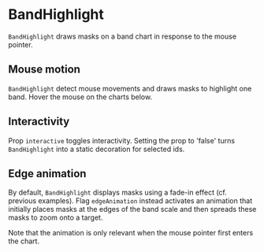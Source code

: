
# BandHighlight

<Meta title="Addons/Band/Bands/BandHighlight" />

`BandHighlight` draws masks on a band chart in response to the mouse pointer.

<ArgsTable of={BandHighlight} />

## Mouse motion

`BandHighlight` detect mouse movements and draws masks to highlight one band. Hover the mouse on the charts below.

<Canvas>
    <Story name="vertical">
        <Chart
            id={'vertical'}
            size={[400, 240]}
            padding={[60, 60, 60, 60]}
            style={{ display: 'inline-block' }}
        >
            <Bar {...commonBarProps}>
                <Bars />
                <Axis variant={'left'} label={'Values (a.u.)'} />
                <Axis variant={'bottom'} />
                <BandHighlight style={{ fill: '#777777', opacity: 0.3 }} />
            </Bar>
        </Chart>
    </Story>
    <Story name="horizontal">
        <Chart
            id={'horizontal'}
            size={[400, 240]}
            padding={[60, 60, 60, 60]}
            style={{ display: 'inline-block' }}
        >
            <Bar {...commonBarProps} horizontal={true}>
                <Bars />
                <Axis variant={'left'} />
                <Axis variant={'top'} label={'Values (a.u.)'} />
                <BandHighlight style={{ fill: '#777777', opacity: 0.3 }} />
            </Bar>
        </Chart>
    </Story>
</Canvas>

## Interactivity

Prop `interactive` toggles interactivity.
Setting the prop to 'false' turns `BandHighlight` into a static decoration for selected ids.

<Canvas>
    <Story name="static">
        <Chart
            id={'static'}
            size={[400, 240]}
            padding={[40, 60, 60, 60]}
            style={{ display: 'inline-block' }}
        >
            <Bar {...commonBarProps}>
                <Bars />
                <Axis variant={'left'} />
                <Axis variant={'bottom'} label={'Values (a.u.)'} />
                <BandHighlight
                    ids={['alpha']}
                    interactive={false}
                    style={{ fill: '#777777', opacity: 0.3 }}
                />
            </Bar>
        </Chart>
    </Story>
</Canvas>

## Edge animation

By default, `BandHighlight` displays masks using a fade-in effect (cf. previous examples).
Flag `edgeAnimation` instead activates an animation that initially places masks at the edges of the band scale
and then spreads these masks to zoom onto a target.

<Canvas>
    <Story name="edge animation">
        <Chart
            id={'edge'}
            size={[400, 240]}
            padding={[40, 60, 60, 60]}
            style={{ display: 'inline-block' }}
        >
            <Bar {...commonBarProps}>
                <Bars />
                <Axis variant={'left'} />
                <Axis variant={'bottom'} label={'Values (a.u.)'} />
                <BandHighlight edgeAnimation={true} style={{ fill: '#222222', opacity: 0.3 }} />
            </Bar>
        </Chart>
    </Story>
</Canvas>

Note that the animation is only relevant when the mouse pointer first enters the chart.
